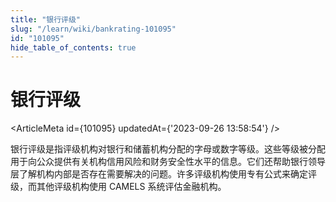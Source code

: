 ```yaml
---
title: "银行评级"
slug: "/learn/wiki/bankrating-101095"
id: "101095"
hide_table_of_contents: true
---
```



# 银行评级

<ArticleMeta id={101095} updatedAt={'2023-09-26 13:58:54'} />
<div className='border-solid border-b border-t-0 my-4 border-[var(--ifm-color-gray-300)]' />

银行评级是指评级机构对银行和储蓄机构分配的字母或数字等级。这些等级被分配用于向公众提供有关机构信用风险和财务安全性水平的信息。它们还帮助银行领导层了解机构内部是否存在需要解决的问题。许多评级机构使用专有公式来确定评级，而其他评级机构使用 CAMELS 系统评估金融机构。
